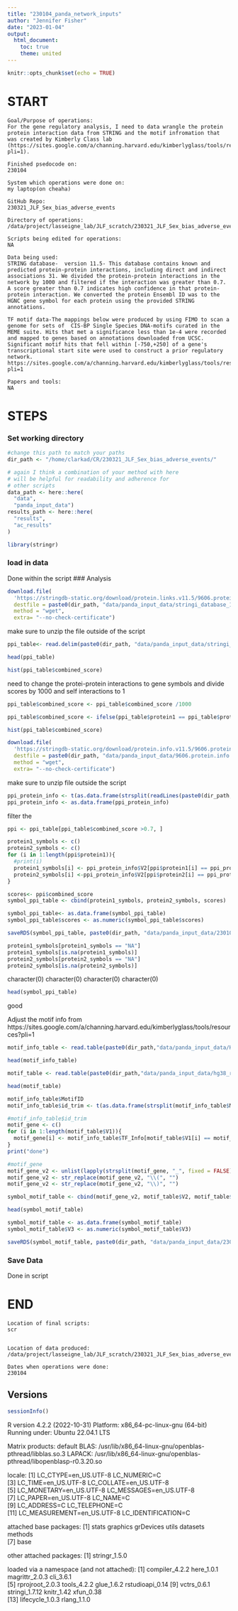 ```yaml
---
title: "230104_panda_network_inputs"
author: "Jennifer Fisher"
date: "2023-01-04"
output:
  html_document:
    toc: true
    theme: united
---
```


```r
knitr::opts_chunk$set(echo = TRUE)
```


# START 
    Goal/Purpose of operations: 
    For the gene regulatory analysis, I need to data wrangle the protein protein interaction data from STRING and the motif infromation that was created by Kimberly Class lab (https://sites.google.com/a/channing.harvard.edu/kimberlyglass/tools/resources?pli=1). 
    
    Finished psedocode on:
    230104
    
    System which operations were done on: 
    my laptop(on cheaha)
    
    GitHub Repo:
    230321_JLF_Sex_bias_adverse_events
    
    Directory of operations:
    /data/project/lasseigne_lab/JLF_scratch/230321_JLF_Sex_bias_adverse_events
    
    Scripts being edited for operations:
    NA
    
    Data being used:
    STRING database-  version 11.5- This database contains known and predicted protein-protein interactions, including direct and indirect associations 31. We divided the protein-protein interactions in the network by 1000 and filtered if the interaction was greater than 0.7. A score greater than 0.7 indicates high confidence in that protein-protein interaction. We converted the protein Ensembl ID was to the HGNC gene symbol for each protein using the provided STRING annotations.
    
    TF motif data-The mappings below were produced by using FIMO to scan a genome for sets of  CIS-BP Single Species DNA-motifs curated in the MEME suite. Hits that met a significance less than 1e-4 were recorded and mapped to genes based on annotations downloaded from UCSC. Significant motif hits that fell within [-750,+250] of a gene's transcriptional start site were used to construct a prior regulatory network.  https://sites.google.com/a/channing.harvard.edu/kimberlyglass/tools/resources?pli=1
    
    Papers and tools: 
    NA

# STEPS

### Set working directory 
```r
#change this path to match your paths 
dir_path <- "/home/clarkad/CR/230321_JLF_Sex_bias_adverse_events/"

# again I think a combination of your method with here 
# will be helpful for readability and adherence for 
# other scripts
data_path <- here::here(
  "data",
  "panda_input_data")
results_path <- here::here(
  "results",
  "ac_results"
)
```

```r
library(stringr)
```

### load in data
Done within the script
### Analysis

```r
download.file(
  'https://stringdb-static.org/download/protein.links.v11.5/9606.protein.links.v11.5.txt.gz', 
  destfile = paste0(dir_path, "data/panda_input_data/stringi_database_11_5_9606.txt.gz"), 
  method = "wget", 
  extra= "--no-check-certificate")
```
make sure to unzip the file outside of the script
```r
ppi_table<- read.delim(paste0(dir_path, "data/panda_input_data/stringi_database_11_5_9606.txt"), sep= " ", header = TRUE)
```

```r
head(ppi_table)
```

```r
hist(ppi_table$combined_score)
```
need to change the protei-protein interactions to gene symbols and divide scores by 1000 and self interactions to  1

```r
ppi_table$combined_score <- ppi_table$combined_score /1000
```


```r
ppi_table$combined_score <- ifelse(ppi_table$protein1 == ppi_table$protein2, 1, ppi_table$combined_score)
```

```r
hist(ppi_table$combined_score)
```

```r
download.file(
  'https://stringdb-static.org/download/protein.info.v11.5/9606.protein.info.v11.5.txt.gz', 
  destfile = paste0(dir_path, "data/panda_input_data/9606.protein.info.v11.5.txt.gz"), 
  method = "wget", 
  extra= "--no-check-certificate")
```

make sure to unzip file outside the script

```r
ppi_protein_info <- t(as.data.frame(strsplit(readLines(paste0(dir_path, "data/panda_input_data/9606.protein.info.v11.5.txt")), "\t")))
ppi_protein_info <- as.data.frame(ppi_protein_info)
```
filter the 
```r
ppi <- ppi_table[ppi_table$combined_score >0.7, ]
```


```r
protein1_symbols <- c()
protein2_symbols <- c()
for (i in 1:length(ppi$protein1)){
  #print(i)
  protein1_symbols[i] <- ppi_protein_info$V2[ppi$protein1[i] == ppi_protein_info$V1]
  protein2_symbols[i] <-ppi_protein_info$V2[ppi$protein2[i] == ppi_protein_info$V1]
}

```

```r
scores<- ppi$combined_score
symbol_ppi_table <- cbind(protein1_symbols, protein2_symbols, scores)
```

```r
symbol_ppi_table<- as.data.frame(symbol_ppi_table)
symbol_ppi_table$scores <- as.numeric(symbol_ppi_table$scores)
```


```r
saveRDS(symbol_ppi_table, paste0(dir_path, "data/panda_input_data/230104_symbol_ppi_network_11_5_0.rds"))
```

```r
protein1_symbols[protein1_symbols == "NA"]
protein1_symbols[is.na(protein1_symbols)]
protein2_symbols[protein2_symbols == "NA"]
protein2_symbols[is.na(protein2_symbols)]
```
character(0)
character(0)
character(0)
character(0)

```r
head(symbol_ppi_table)
```

good

Adjust the motif info from  https://sites.google.com/a/channing.harvard.edu/kimberlyglass/tools/resources?pli=1
    
```r
motif_info_table <- read.table(paste0(dir_path,"data/panda_input_data/Homo_sapiens_motifinfo.txt"), sep= "\t", header = TRUE)
```

```r
head(motif_info_table)
```

```r
motif_table <- read.table(paste0(dir_path,"data/panda_input_data/hg38_refseq_-750_250_1e-4"), sep= "\t")
```

```r
head(motif_table)
```

```r
motif_info_table$MotifID
motif_info_table$id_trim <- t(as.data.frame(strsplit(motif_info_table$MotifID, "_", fixed = FALSE)))[,1]
```

```r
#motif_info_table$id_trim
motif_gene <- c()
for (i in 1:length(motif_table$V1)){
  motif_gene[i] <- motif_info_table$TF_Info[motif_table$V1[i] == motif_info_table$id_trim]
}
print("done")
```

```r
#motif_gene
motif_gene_v2 <- unlist(lapply(strsplit(motif_gene, "_", fixed = FALSE), `[[`, 1))
motif_gene_v2 <- str_replace(motif_gene_v2, "\\(", "")
motif_gene_v2 <- str_replace(motif_gene_v2, "\\)", "")
```

```r
symbol_motif_table <- cbind(motif_gene_v2, motif_table$V2, motif_table$V3)
```

```r
head(symbol_motif_table)
```

```r
symbol_motif_table <- as.data.frame(symbol_motif_table)
symbol_motif_table$V3 <- as.numeric(symbol_motif_table$V3)
```

```r
saveRDS(symbol_motif_table, paste0(dir_path, "data/panda_input_data/230104_symbol_motif_table.rds"))
```

### Save Data
Done in script
    
# END
    Location of final scripts:
    scr
  
    
    Location of data produced:
    /data/project/lasseigne_lab/JLF_scratch/230321_JLF_Sex_bias_adverse_events/data/panda_input_data
    
    Dates when operations were done:
    230104
    
## Versions
```r
sessionInfo()
```

R version 4.2.2 (2022-10-31)
Platform: x86_64-pc-linux-gnu (64-bit)
Running under: Ubuntu 22.04.1 LTS

Matrix products: default
BLAS:   /usr/lib/x86_64-linux-gnu/openblas-pthread/libblas.so.3
LAPACK: /usr/lib/x86_64-linux-gnu/openblas-pthread/libopenblasp-r0.3.20.so

locale:
 [1] LC_CTYPE=en_US.UTF-8       LC_NUMERIC=C              
 [3] LC_TIME=en_US.UTF-8        LC_COLLATE=en_US.UTF-8    
 [5] LC_MONETARY=en_US.UTF-8    LC_MESSAGES=en_US.UTF-8   
 [7] LC_PAPER=en_US.UTF-8       LC_NAME=C                 
 [9] LC_ADDRESS=C               LC_TELEPHONE=C            
[11] LC_MEASUREMENT=en_US.UTF-8 LC_IDENTIFICATION=C       

attached base packages:
[1] stats     graphics  grDevices utils     datasets  methods  
[7] base     

other attached packages:
[1] stringr_1.5.0

loaded via a namespace (and not attached):
 [1] compiler_4.2.2  here_1.0.1      magrittr_2.0.3  cli_3.6.1      
 [5] rprojroot_2.0.3 tools_4.2.2     glue_1.6.2      rstudioapi_0.14
 [9] vctrs_0.6.1     stringi_1.7.12  knitr_1.42      xfun_0.38      
[13] lifecycle_1.0.3 rlang_1.1.0

